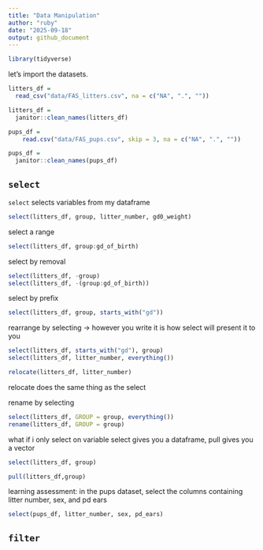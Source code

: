 ```yaml
---
title: "Data Manipulation"
author: "ruby"
date: "2025-09-18"
output: github_document
---
```


```r
library(tidyverse)
```


let's import the datasets. 

```r
litters_df = 
  read_csv("data/FAS_litters.csv", na = c("NA", ".", ""))

litters_df = 
  janitor::clean_names(litters_df)

pups_df =
    read.csv("data/FAS_pups.csv", skip = 3, na = c("NA", ".", ""))

pups_df = 
  janitor::clean_names(pups_df)
```

## `select`

`select` selects variables from my dataframe 

```r
select(litters_df, group, litter_number, gd0_weight)
```

select a range
```r
select(litters_df, group:gd_of_birth)
```

select by removal 
```r
select(litters_df, -group)
select(litters_df, -(group:gd_of_birth))
```

select by prefix
```r
select(litters_df, group, starts_with("gd"))
```

rearrange by selecting -> however you write it is how select will present it to you

```r
select(litters_df, starts_with("gd"), group)
select(litters_df, litter_number, everything())

relocate(litters_df, litter_number)
```

relocate does the same thing as the select 

rename by selecting 
```r
select(litters_df, GROUP = group, everything())
rename(litters_df, GROUP = group)
```

what if i only select on variable 
select gives you a dataframe, pull gives you a vector
```r
select(litters_df, group)

pull(litters_df,group)
```

learning assessment: in the pups dataset, select the columns containing litter number, sex, and pd ears 
```r
select(pups_df, litter_number, sex, pd_ears)
```

## `filter`
